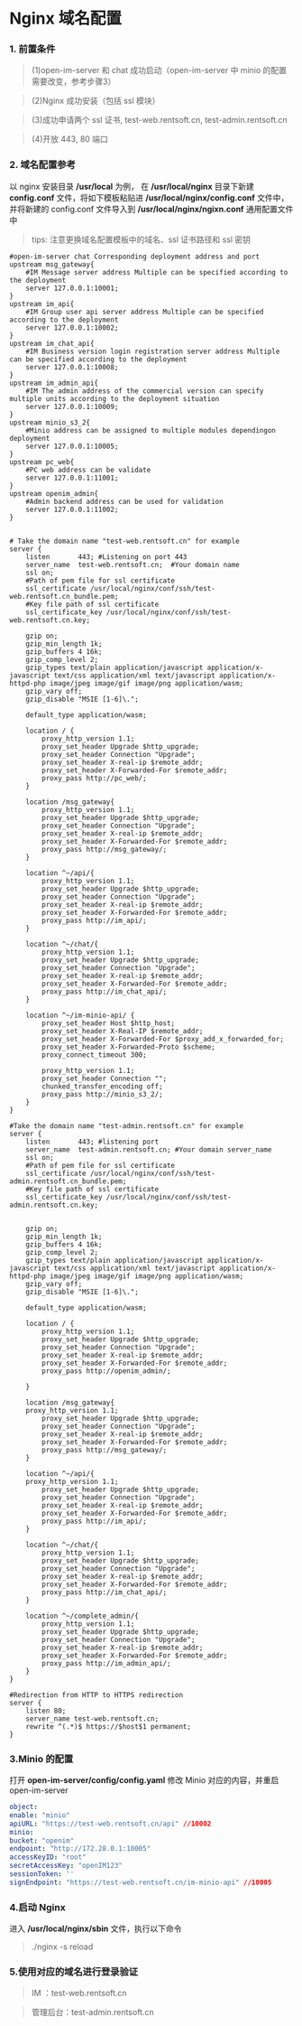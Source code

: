 # Nginx 域名配置
### 1. 前置条件
>(1)open-im-server 和 chat 成功启动（open-im-server 中 minio 的配置需要改变，参考步骤3）

>(2)Nginx 成功安装（包括 ssl 模块）

>(3)成功申请两个 ssl 证书, test-web.rentsoft.cn, test-admin.rentsoft.cn

>(4)开放 443, 80 端口

### 2. 域名配置参考
以 nginx 安装目录 **/usr/local** 为例，
在 **/usr/local/nginx** 目录下新建 **config.conf** 文件，将如下模板粘贴进 **/usr/local/nginx/config.conf** 文件中，
并将新建的 config.conf 文件导入到 **/usr/local/nginx/ngixn.conf** 通用配置文件中
>tips: 注意更换域名配置模板中的域名、ssl 证书路径和 ssl 密钥

```
#open-im-server chat Corresponding deployment address and port
upstream msg_gateway{
    #IM Message server address Multiple can be specified according to the deployment
    server 127.0.0.1:10001;
}
upstream im_api{
    #IM Group user api server address Multiple can be specified according to the deployment
    server 127.0.0.1:10002;
}
upstream im_chat_api{
    #IM Business version login registration server address Multiple can be specified according to the deployment
    server 127.0.0.1:10008;
}
upstream im_admin_api{
    #IM The admin address of the commercial version can specify multiple units according to the deployment situation
    server 127.0.0.1:10009;
}
upstream minio_s3_2{
    #Minio address can be assigned to multiple modules dependingon deployment
    server 127.0.0.1:10005;
}
upstream pc_web{
    #PC web address can be validate
    server 127.0.0.1:11001;
}
upstream openim_admin{
    #Admin backend address can be used for validation
    server 127.0.0.1:11002;
}


# Take the domain name "test-web.rentsoft.cn" for example
server {
    listen       443; #Listening on port 443
    server_name  test-web.rentsoft.cn;  #Your domain name
    ssl on;
    #Path of pem file for ssl certificate
    ssl_certificate /usr/local/nginx/conf/ssh/test-web.rentsoft.cn_bundle.pem;
    #Key file path of ssl certificate
    ssl_certificate_key /usr/local/nginx/conf/ssh/test-web.rentsoft.cn.key;

    gzip on;
    gzip_min_length 1k;
    gzip_buffers 4 16k;
    gzip_comp_level 2;
    gzip_types text/plain application/javascript application/x-javascript text/css application/xml text/javascript application/x-httpd-php image/jpeg image/gif image/png application/wasm;
    gzip_vary off;
    gzip_disable "MSIE [1-6]\.";

    default_type application/wasm;

    location / {
        proxy_http_version 1.1;
        proxy_set_header Upgrade $http_upgrade;
        proxy_set_header Connection "Upgrade";
        proxy_set_header X-real-ip $remote_addr;
        proxy_set_header X-Forwarded-For $remote_addr;
        proxy_pass http://pc_web/;
    }

    location /msg_gateway{
        proxy_http_version 1.1;
        proxy_set_header Upgrade $http_upgrade;
        proxy_set_header Connection "Upgrade";
        proxy_set_header X-real-ip $remote_addr;
        proxy_set_header X-Forwarded-For $remote_addr;
        proxy_pass http://msg_gateway/;
    }

    location ^~/api/{
        proxy_http_version 1.1;
        proxy_set_header Upgrade $http_upgrade;
        proxy_set_header Connection "Upgrade";
        proxy_set_header X-real-ip $remote_addr;
        proxy_set_header X-Forwarded-For $remote_addr;
        proxy_pass http://im_api/;
    }

    location ^~/chat/{
        proxy_http_version 1.1;
        proxy_set_header Upgrade $http_upgrade;
        proxy_set_header Connection "Upgrade";
        proxy_set_header X-real-ip $remote_addr;
        proxy_set_header X-Forwarded-For $remote_addr;
        proxy_pass http://im_chat_api/;
    }

    location ^~/im-minio-api/ {
        proxy_set_header Host $http_host;
        proxy_set_header X-Real-IP $remote_addr;
        proxy_set_header X-Forwarded-For $proxy_add_x_forwarded_for;
        proxy_set_header X-Forwarded-Proto $scheme;
        proxy_connect_timeout 300;

        proxy_http_version 1.1;
        proxy_set_header Connection "";
        chunked_transfer_encoding off;
        proxy_pass http://minio_s3_2/;
    }
}

#Take the domain name "test-admin.rentsoft.cn" for example
server {
    listen       443; #listening port
    server_name  test-admin.rentsoft.cn; #Your domain server_name
    ssl on;
    #Path of pem file for ssl certificate
    ssl_certificate /usr/local/nginx/conf/ssh/test-admin.rentsoft.cn_bundle.pem;
    #Key file path of ssl certificate
    ssl_certificate_key /usr/local/nginx/conf/ssh/test-admin.rentsoft.cn.key;


    gzip on;
    gzip_min_length 1k;
    gzip_buffers 4 16k;
    gzip_comp_level 2;
    gzip_types text/plain application/javascript application/x-javascript text/css application/xml text/javascript application/x-httpd-php image/jpeg image/gif image/png application/wasm;
    gzip_vary off;
    gzip_disable "MSIE [1-6]\.";

    default_type application/wasm;

    location / {
        proxy_http_version 1.1;
        proxy_set_header Upgrade $http_upgrade;
        proxy_set_header Connection "Upgrade";
        proxy_set_header X-real-ip $remote_addr;
        proxy_set_header X-Forwarded-For $remote_addr;
        proxy_pass http://openim_admin/;

    }

    location /msg_gateway{
    proxy_http_version 1.1;
        proxy_set_header Upgrade $http_upgrade;
        proxy_set_header Connection "Upgrade";
        proxy_set_header X-real-ip $remote_addr;
        proxy_set_header X-Forwarded-For $remote_addr;
        proxy_pass http://msg_gateway/;
    }

    location ^~/api/{
    proxy_http_version 1.1;
        proxy_set_header Upgrade $http_upgrade;
        proxy_set_header Connection "Upgrade";
        proxy_set_header X-real-ip $remote_addr;
        proxy_set_header X-Forwarded-For $remote_addr;
        proxy_pass http://im_api/;
    }

    location ^~/chat/{
        proxy_http_version 1.1;
        proxy_set_header Upgrade $http_upgrade;
        proxy_set_header Connection "Upgrade";
        proxy_set_header X-real-ip $remote_addr;
        proxy_set_header X-Forwarded-For $remote_addr;
        proxy_pass http://im_chat_api/;
    }

    location ^~/complete_admin/{
        proxy_http_version 1.1;
        proxy_set_header Upgrade $http_upgrade;
        proxy_set_header Connection "Upgrade";
        proxy_set_header X-real-ip $remote_addr;
        proxy_set_header X-Forwarded-For $remote_addr;
        proxy_pass http://im_admin_api/;
    }
}

#Redirection from HTTP to HTTPS redirection
server {
    listen 80;
    server_name test-web.rentsoft.cn;
    rewrite ^(.*)$ https://$host$1 permanent;
}
```

### 3.Minio 的配置
打开 **open-im-server/config/config.yaml** 修改 Minio 对应的内容，并重启 open-im-server

```yaml
object:
enable: "minio"
apiURL: "https://test-web.rentsoft.cn/api" //10002
minio:
bucket: "openim"
endpoint: "http://172.28.0.1:10005"
accessKeyID: "root"
secretAccessKey: "openIM123"
sessionToken: ''
signEndpoint: "https://test-web.rentsoft.cn/im-minio-api" //10005
```

### 4.启动 Nginx
进入 **/usr/local/nginx/sbin** 文件，执行以下命令
> ./nginx -s reload

### 5.使用对应的域名进行登录验证
>IM ：test-web.rentsoft.cn

>管理后台：test-admin.rentsoft.cn






